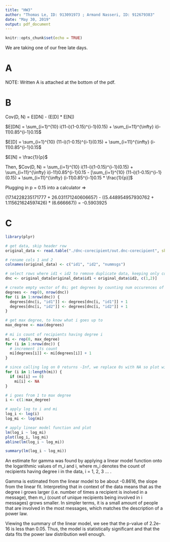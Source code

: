 ```yaml
---
title: "HW3"
author: "Thomas Le, ID: 913091973 ; Armand Nasseri, ID: 912679383"
date: "May 30, 2019"
output: pdf_document
---
```


```r
knitr::opts_chunk$set(echo = TRUE)
```

We are taking one of our free late days.

# A

NOTE: Written A is attached at the bottom of the pdf.

# B

Cov(D, N) = E[DN] - (E[D] * E[N])

$E[DN] = \sum_{i=1}^{10} i(11-i)(1-0.15)^{i-1}(0.15) + \sum_{i=11}^{\infty} i(i-11)0.85^{i-1}0.15$

$E[D] = \sum_{i=1}^{10} (11-i)(1-0.15)^{i-1}(0.15) + \sum_{i=11}^{\infty} (i-11)0.85^{i-1}0.15$

$E[N] = \frac{1}{p}$ 

Then, $Cov(D, N) = \sum_{i=1}^{10} i(11-i)(1-0.15)^{i-1}(0.15) + \sum_{i=11}^{\infty} i(i-11)0.85^{i-1}0.15 - [\sum_{i=1}^{10} (11-i)(1-0.15)^{i-1}(0.15) + \sum_{i=11}^{\infty} (i-11)0.85^{i-1}0.15 * \frac{1}{p}]$

Plugging in p = 0.15 into a calculator =>

(17.14228235171777 + 26.031171240606657) - ((5.448954957930762 + 1.115621624597426) * (6.666667)) = -0.5903925


# C

```r
library(plyr)

# get data, skip header row
original_data <- read.table("./dnc-corecipient/out.dnc-corecipient", skip=1)

# rename cols 1 and 2
colnames(original_data) <- c("id1", "id2", "nummsgs")

# select rows where id1 < id2 to remove duplicate data, keeping only cols 1 and 2
dnc <- original_data[original_data$id1 < original_data$id2, c(1,2)]

# create empty vector of 0s; get degrees by counting num occurences of each val
degrees <- rep(0, nrow(dnc))
for (i in 1:nrow(dnc)) {
  degrees[dnc[i, "id1"]] <- degrees[dnc[i, "id1"]] + 1
  degrees[dnc[i, "id2"]] <- degrees[dnc[i, "id2"]] + 1
}

# get max degree, to know what i goes up to
max_degree <- max(degrees)
  
# mi is count of recipients having degree i
mi <- rep(0, max_degree)
for (i in 1:nrow(dnc)) {
  # increment its count
  mi[degrees[i]] <- mi[degrees[i]] + 1
}

# since calling log on 0 returns -Inf, we replace 0s with NA so plot will ignore the NA vals
for (i in 1:length(mi)) {
  if (mi[i] == 0)
    mi[i] <- NA
}

# i goes from 1 to max degree
i <- c(1:max_degree)

# apply log to i and mi
log_i <- log(i)
log_mi <- log(mi)

# apply linear model function and plot
lm(log_i ~ log_mi)
plot(log_i, log_mi)
abline(lm(log_i ~ log_mi))

summary(lm(log_i ~ log_mi))
```

An estimate for gamma was found by applying a linear model function onto the
logarithmic values of m_i and i, where m_i denotes the count of recipients
having degree i in the data, i = 1, 2, 3 ... . 

Gamma is estimated from the linear model to be about -0.8616, the slope from the
linear fit. Interpreting that in context of the data means that as the degree i
grows larger (i.e. number of times a recipient is inolved in a message), then
m_i (count of unique recipients being involved in i messages) grows smaller.
In simpler terms, it is a small amount of people that are involved in the most messages, 
which matches the description of a power law.

Viewing the summary of the linear model, we see that the p-value of 2.2e-16 is
less than 0.05. Thus, the model is statistically significant and that the data
fits the power law distribution well enough.

